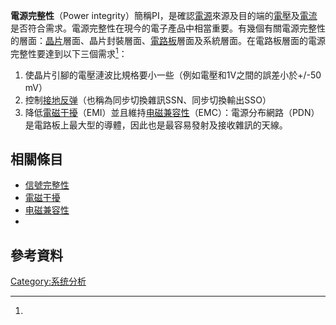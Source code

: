 {{not|電路完整性}}
'''電源完整性'''（Power integrity）簡稱PI，是確認[[電源|電源]]來源及目的端的[[電壓|電壓]]及[[電流|電流]]是否符合需求。電源完整性在現今的電子產品中相當重要。有幾個有關電源完整性的層面：[[晶片|晶片]]層面、晶片封裝層面、[[印刷電路板|電路板]]層面及系統層面。在電路板層面的電源完整性要達到以下三個需求<ref name="Bogatin2009"/>{{rp|615}}：
# 使晶片引腳的電壓漣波比規格要小一些（例如電壓和1V之間的誤差小於+/-50 mV）
# 控制[[接地反弹|接地反弹]]（也稱為同步切換雜訊SSN、同步切換輸出SSO）
# 降低[[電磁干擾|電磁干擾]]（EMI）並且維持[[电磁兼容性|电磁兼容性]]（EMC）：電源分布網路（PDN）是電路板上最大型的導體，因此也是最容易發射及接收雜訊的天線。
==相關條目==
* [[信號完整性|信號完整性]]
* [[電磁干擾|電磁干擾]]
* [[电磁兼容性|电磁兼容性]]
* {{le|電源分析儀|Power analyzer}}

==參考資料==
{{Reflist|1|refs= 
<ref name="Bogatin2009">{{cite book
|last=Bogatin
|first=Eric
|title=Signal and Power Integrity - Simplified
|url=https://books.google.com/books?id=0Pm7G4DNjXYC
|date=13 July 2009
|publisher=Pearson Education
|isbn=978-0-13-703503-8
}}</ref>
}}
[[Category:系统分析|Category:系统分析]]

{{電學小作品}}